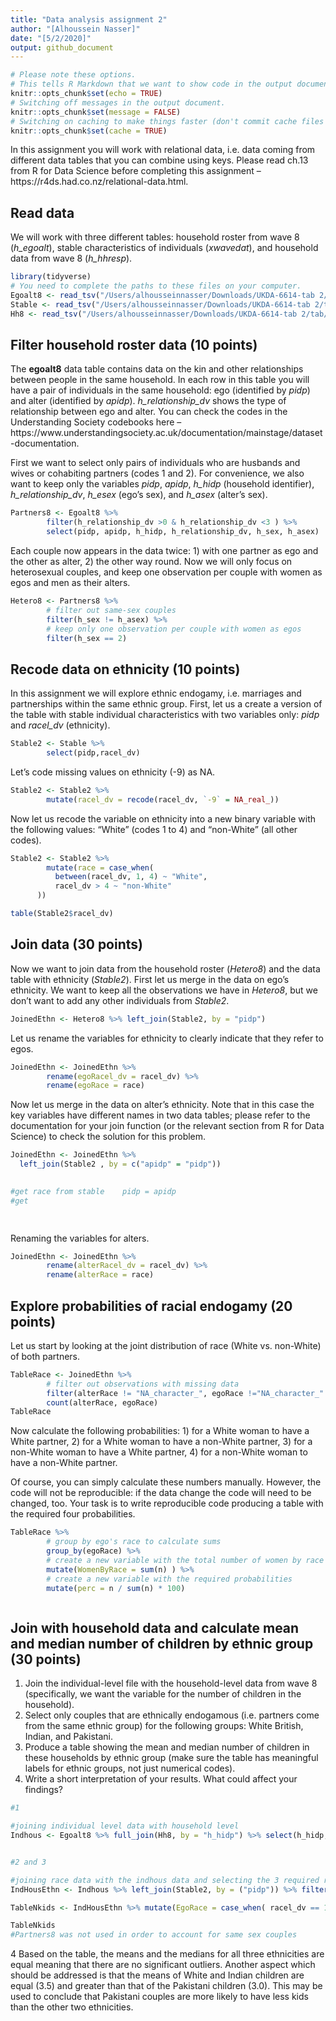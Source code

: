 ```yaml
---
title: "Data analysis assignment 2"
author: "[Alhoussein Nasser]"
date: "[5/2/2020]"
output: github_document
---
```


```r
# Please note these options.
# This tells R Markdown that we want to show code in the output document.
knitr::opts_chunk$set(echo = TRUE)
# Switching off messages in the output document. 
knitr::opts_chunk$set(message = FALSE)
# Switching on caching to make things faster (don't commit cache files on Github).
knitr::opts_chunk$set(cache = TRUE)
```

In this assignment you will work with relational data, i.e. data coming from different data tables that you can combine using keys. Please read ch.13 from R for Data Science before completing this assignment -- https://r4ds.had.co.nz/relational-data.html.

## Read data

We will work with three different tables: household roster from wave 8 (*h_egoalt*), stable characteristics of individuals (*xwavedat*), and household data from wave 8 (*h_hhresp*).

```r
library(tidyverse)
# You need to complete the paths to these files on your computer.
Egoalt8 <- read_tsv("/Users/alhousseinnasser/Downloads/UKDA-6614-tab 2/tab/ukhls_w8/h_egoalt.tab")
Stable <- read_tsv("/Users/alhousseinnasser/Downloads/UKDA-6614-tab 2/tab/ukhls_wx/xwavedat.tab")
Hh8 <- read_tsv("/Users/alhousseinnasser/Downloads/UKDA-6614-tab 2/tab/ukhls_w8/h_hhresp.tab")
```

## Filter household roster data (10 points)

The **egoalt8** data table contains data on the kin and other relationships between people in the same household. In each row in this table you will have a pair of individuals in the same household: ego (identified by *pidp*) and alter (identified by *apidp*). *h_relationship_dv* shows the type of relationship between ego and alter. You can check the codes in the Understanding Society codebooks here -- https://www.understandingsociety.ac.uk/documentation/mainstage/dataset-documentation.

First we want to select only pairs of individuals who are husbands and wives or cohabiting partners (codes 1 and 2). For convenience, we also want to keep only the variables *pidp*, *apidp*, *h_hidp* (household identifier), *h_relationship_dv*, *h_esex* (ego's sex), and *h_asex* (alter's sex).

```r
Partners8 <- Egoalt8 %>%
        filter(h_relationship_dv >0 & h_relationship_dv <3 ) %>%
        select(pidp, apidp, h_hidp, h_relationship_dv, h_sex, h_asex)
```

Each couple now appears in the data twice: 1) with one partner as ego and the other as alter, 2) the other way round. Now we will only focus on heterosexual couples, and keep one observation per couple with women as egos and men as their alters.

```r
Hetero8 <- Partners8 %>%
        # filter out same-sex couples
        filter(h_sex != h_asex) %>%
        # keep only one observation per couple with women as egos
        filter(h_sex == 2)


```

## Recode data on ethnicity (10 points)

In this assignment we will explore ethnic endogamy, i.e. marriages and partnerships within the same ethnic group. First, let us a create a version of the table with stable individual characteristics with two variables only: *pidp* and *racel_dv* (ethnicity).

```r
Stable2 <- Stable %>%
        select(pidp,racel_dv)
```

Let's code missing values on ethnicity (-9) as NA.

```r
Stable2 <- Stable2 %>%
        mutate(racel_dv = recode(racel_dv, `-9` = NA_real_))
```

Now let us recode the variable on ethnicity into a new binary variable with the following values: "White" (codes 1 to 4) and "non-White" (all other codes).

```r
Stable2 <- Stable2 %>%
        mutate(race = case_when( 
          between(racel_dv, 1, 4) ~ "White",
          racel_dv > 4 ~ "non-White"
      ))

table(Stable2$racel_dv) 
```

## Join data (30 points)

Now we want to join data from the household roster (*Hetero8*) and the data table with ethnicity (*Stable2*). First let us merge in the data on ego's ethnicity. We want to keep all the observations we have in *Hetero8*, but we don't want to add any other individuals from *Stable2*.

```r
JoinedEthn <- Hetero8 %>% left_join(Stable2, by = "pidp")
```

Let us rename the variables for ethnicity to clearly indicate that they refer to egos.

```r
JoinedEthn <- JoinedEthn %>%
        rename(egoRacel_dv = racel_dv) %>%
        rename(egoRace = race)
```

Now let us merge in the data on alter's ethnicity. Note that in this case the key variables have different names in two data tables; please refer to the documentation for your join function (or the relevant section from R for Data Science) to check the solution for this problem.

```r
JoinedEthn <- JoinedEthn %>%  
  left_join(Stable2 , by = c("apidp" = "pidp"))
  

#get race from stable    pidp = apidp
#get 

      
```

Renaming the variables for alters.

```r
JoinedEthn <- JoinedEthn %>%
        rename(alterRacel_dv = racel_dv) %>%
        rename(alterRace = race)
```

## Explore probabilities of racial endogamy (20 points)

Let us start by looking at the joint distribution of race (White vs. non-White) of both partners.

```r
TableRace <- JoinedEthn %>%
        # filter out observations with missing data
        filter(alterRace != "NA_character_", egoRace !="NA_character_" ) %>%
        count(alterRace, egoRace)
TableRace
```

Now calculate the following probabilities: 1) for a White woman to have a White partner, 2) for a White woman to have a non-White partner, 3) for a non-White woman to have a White partner, 4) for a non-White woman to have a non-White partner.

Of course, you can simply calculate these numbers manually. However, the code will not be reproducible: if the data change the code will need to be changed, too. Your task is to write reproducible code producing a table with the required four probabilities.


```r
TableRace %>%    
        # group by ego's race to calculate sums
        group_by(egoRace) %>%
        # create a new variable with the total number of women by race
        mutate(WomenByRace = sum(n) ) %>% 
        # create a new variable with the required probabilities 
        mutate(perc = n / sum(n) * 100)



```

## Join with household data and calculate mean and median number of children by ethnic group (30 points)

1) Join the individual-level file with the household-level data from wave 8 (specifically, we want the variable for the number of children in the household).
2) Select only couples that are ethnically endogamous (i.e. partners come from the same ethnic group) for the following groups: White British, Indian, and Pakistani.
3) Produce a table showing the mean and median number of children in these households by ethnic group (make sure the table has meaningful labels for ethnic groups, not just numerical codes).
4) Write a short interpretation of your results. What could affect your findings?

```r
#1

#joining individual level data with household level
Indhous <- Egoalt8 %>% full_join(Hh8, by = "h_hidp") %>% select(h_hidp, h_nkids_dv, pidp, apidp, h_relationship_dv, h_sex, h_asex)


#2 and 3

#joining race data with the indhous data and selecting the 3 required races 
IndHousEthn <- Indhous %>% left_join(Stable2, by = ("pidp")) %>% filter( racel_dv == 1 | racel_dv == 9 | racel_dv == 10 ) 

TableNkids <- IndHousEthn %>% mutate(EgoRace = case_when( racel_dv == 1 ~ "white british", racel_dv == 9 ~ "Indian", racel_dv == 10 ~ "Pakistani" )) %>% group_by(EgoRace) %>% filter(h_nkids_dv != "NA_character_") %>% left_join(Stable2, by = c("apidp" = "pidp"))  %>%filter( racel_dv.y == 1 | racel_dv.y == 9 | racel_dv.y == 10 ) %>% mutate(AlterRace = case_when( racel_dv.y == 1 ~ "white british", racel_dv.y == 9 ~ "Indian", racel_dv.y == 10 ~ "Pakistani" )) %>% filter(EgoRace == AlterRace) %>%  group_by(EgoRace) %>% count(EgoRace,AlterRace, h_nkids_dv) %>% mutate(AvgKids = mean(h_nkids_dv)) %>% mutate(MedianKids = median(h_nkids_dv))

TableNkids
#Partners8 was not used in order to account for same sex couples


```

4 Based on the table, the means and the medians for all three ethnicities are equal meaning that there are no significant outliers. Another aspect which should be addressed is that the means of White and Indian children are equal (3.5) and greater than that of the Pakistani children (3.0). This may be used to conclude that Pakistani couples are more likely to have less kids than the other two ethnicities. 

